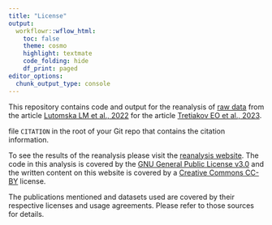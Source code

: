 ```yaml
---
title: "License"
output:
  workflowr::wflow_html:
    toc: false
    theme: cosmo
    highlight: textmate
    code_folding: hide
    df_print: paged
editor_options:
  chunk_output_type: console
---
```


This repository contains code and output for the reanalysis of [raw data][ncbi] from the article [Lutomska LM et al., 2022][pubmed] for the article [Tretiakov EO et al., 2023][publication].

file `CITATION` in the root of your Git repo that contains the citation information.

To see the results of the reanalysis please visit the [reanalysis website][website].
The code in this analysis is covered by the
[GNU General Public License v3.0][gpl] and the written content on this website
is covered by a [Creative Commons CC-BY][cc] license.

The publications mentioned and datasets used are covered by their respective 
licenses and usage agreements. Please refer to those sources for details.

[ncbi]: https://www.ncbi.nlm.nih.gov/bioproject/PRJNA847050
[pubmed]: https://pubmed.ncbi.nlm.nih.gov/35802021
[publication]: https://doi.org/
[website]: https://eugot.github.io/PRJNA847050/index.html "Reanalysis website"
[gpl]: https://choosealicense.com/licenses/gpl-3.0/ "GPL-3.0 License"
[cc]: https://creativecommons.org/licenses/by/4.0/ "CC-BY License"

